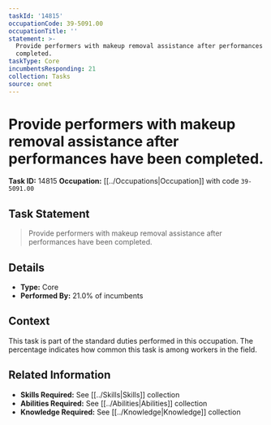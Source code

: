 ```yaml
---
taskId: '14815'
occupationCode: 39-5091.00
occupationTitle: ''
statement: >-
  Provide performers with makeup removal assistance after performances have been
  completed.
taskType: Core
incumbentsResponding: 21
collection: Tasks
source: onet
---
```

# Provide performers with makeup removal assistance after performances have been completed.

**Task ID:** 14815
**Occupation:** [[../Occupations|Occupation]] with code `39-5091.00`

## Task Statement

> Provide performers with makeup removal assistance after performances have been completed.

## Details

- **Type:** Core
- **Performed By:** 21.0% of incumbents

## Context

This task is part of the standard duties performed in this occupation. The percentage indicates how common this task is among workers in the field.

## Related Information

- **Skills Required:** See [[../Skills|Skills]] collection
- **Abilities Required:** See [[../Abilities|Abilities]] collection
- **Knowledge Required:** See [[../Knowledge|Knowledge]] collection
